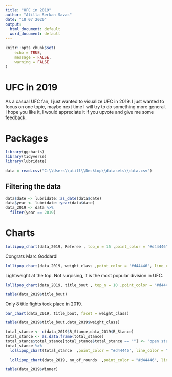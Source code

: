 ---
title: "UFC in 2019"
author: "Atilla Serkan Savas"
date: "18 07 2020"
output:
  html_document: default
  word_document: default
---

```{r setup, include=FALSE}
knitr::opts_chunk$set(
	echo = TRUE,
	message = FALSE,
	warning = FALSE
)
```

# UFC in 2019 

As a casual UFC fan, I just wanted to visualize UFC in 2019. I just wanted to focus on one topic, maybe next time I will try to do something more general. I hope you like it, I would appreciate it if you upvote and give me some feedback.


# Packages

```{r}
library(ggcharts)
library(tidyverse)
library(lubridate)
```

```{r}
data = read.csv("C:\\Users\\atill\\Desktop\\datasets\\data.csv")

```

## Filtering the data

```{r}
data$date <- lubridate::as_date(data$date)
data$year <- lubridate::year(data$date)
data_2019 <- data %>%
  filter(year == 2019)
```

# Charts

```{r}

lollipop_chart(data_2019, Referee , top_n = 15 ,point_color = "#d44446", line_color = "#a08070") 

```
Congrats Marc Goddard!


```{r}
lollipop_chart(data_2019, weight_class ,point_color = "#d44446", line_color = "#a08070") 
```
Lightweight at the top. Not surpising, it is the most popular division in UFC.

```{r}
lollipop_chart(data_2019, title_bout , top_n = 10 ,point_color = "#d44446", line_color = "#a08070") 

```

```{r}
table(data_2019$title_bout)

```

Only 8 title fights took place in 2019.

```{r}
bar_chart(data_2019, title_bout, facet = weight_class) 

```


```{r}
table(data_2019$title_bout,data_2019$weight_class)

```






```{r}
total_stance <- c(data_2019$R_Stance,data_2019$B_Stance)
total_stance <- as.data.frame(total_stance)
total_stance$total_stance[total_stance$total_stance == ""] <- "open stance"
total_stance %>%
  lollipop_chart(total_stance  ,point_color = "#d44446", line_color = "#a08070") 
```

```{r}
  lollipop_chart(data_2019, no_of_rounds  ,point_color = "#d44446", line_color = "#a08070") 

```
```{r}
table(data_2019$Winner)
```


